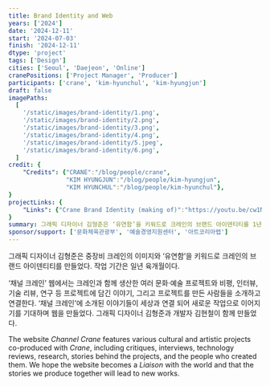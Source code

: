 ```yaml
---
title: Brand Identity and Web
years: ['2024']
date: '2024-12-11'
start: '2024-07-03'
finish: '2024-12-11'
dtype: 'project'
tags: ['Design']
cities: ['Seoul', 'Daejeon', 'Online']
cranePositions: ['Project Manager', 'Producer']
participants: ['crane', 'kim-hyunchul', 'kim-hyungjun']
draft: false
imagePaths:
  [
    '/static/images/brand-identity/1.png',
    '/static/images/brand-identity/2.png',
    '/static/images/brand-identity/3.png',
    '/static/images/brand-identity/4.png',
    '/static/images/brand-identity/5.jpeg',
    '/static/images/brand-identity/6.png',
  ]
credit: {
    "Credits": {"CRANE":"/blog/people/crane", 
                "KIM HYUNGJUN":"/blog/people/kim-hyungjun", 
                "KIM HYUNCHUL":"/blog/people/kim-hyunchul"},
}
projectLinks: {
    "Links": {"Crane Brand Identity (making of)":"https://youtu.be/cw1NgcmWOdM?si=Km0q3sW_MNOQjV7X"},
}
summary: 그래픽 디자이너 김형준은 ‘유연함’을 키워드로 크레인의 브랜드 아이덴티티를 1년 6개월간 작업했다. ‘채널 크레인’ 웹은 크레인과 관련된 문화·예술 프로젝트, 비평, 인터뷰 등을 소개하며, 새로운 작업으로 이어지길 기대한다.
sponsor/support: ['문화체육관광부', '예술경영지원센터', '아트코리아랩']
---
```


그래픽 디자이너 김형준은 중장비 크레인의 이미지와 ‘유연함’을 키워드로 크레인의 브랜드 아이덴티티를 만들었다. 작업 기간은 일년 육개월이다.

‘채널 크레인’ 웹에서는 크레인과 함께 생산한 여러 문화·예술 프로젝트와 비평, 인터뷰, 기술 리뷰, 연구 등 프로젝트에 담긴 이야기, 그리고 프로젝트를 만든 사람들을 소개하고 연결한다. ‘채널 크레인’에 소개된 이야기들이 세상과 연결 되어 새로운 작업으로 이어지기를 기대하며 웹을 만들었다. 그래픽 디자이너 김형준과 개발자 김현철이 함께 만들었다.

The website _Channel Crane_ features various cultural and artistic projects co-produced with _Crane_, including critiques, interviews, technology reviews, research, stories behind the projects, and the people who created them. We hope the website becomes a _Liaison_ with the world and that the stories we produce together will lead to new works.
